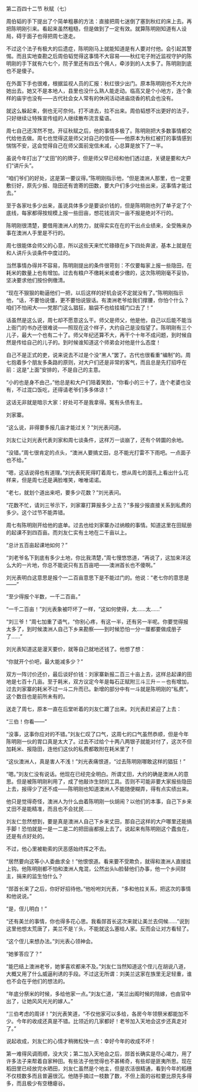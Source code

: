 

第二百四十二节 秋赋（七）

周伯韬的手下提出了个简单粗暴的方法：直接把周七迷倒了塞到秋红的床上去。再把陈明刚引来。看起来虽然粗糙，但是做到了一定有效。就算陈明刚知道有人设局，碍于面子也得把周七逐走。

不过这个法子有极大的后遗症，陈明刚马上就能知道是有人要对付他。会引起其警惕。而且实地查勘之后周伯韬觉得这事情不大容易――秋红宅子附近监视守护的陈明刚的手下就有六七个，院子里还有四五个佣人，牵涉到的人太多了。陈明刚到底也不是傻子。

在外面下手也很难，根据监视人员的汇报：秋红很少出门。原本陈明刚也不大允许她出去。她又不是本地人，县里也没什么熟人能走动。临高又是个小地方，连个象样的庙宇也没有――古代社会女人常有的休闲活动进庙烧香的机会也没有。

就这么躲起来，倒也无可奈何。打不进去，拉不出来。周伯韬想不出更好的法子，只好继续让特殊宣传组的人继续散布流言蜚语。

周七自己还浑然不觉。开征秋赋之后，他的事情多极了。陈明刚把大多数事情都交代给他去做。周七也觉得这是师父对自己的信任――他原本为秋红被打的事情感到惴惴不安，这会觉得自己在师父面前宠信未减，心总算是放下了一半。

虽说今年打出了“丈田”的的牌子，但是师父早已经和他们透过底，关键是要和大户们“讲斤头”。

“咱们爷们的好处，这是第一要议得。”陈明刚指示他，“但是澳洲人那里，也一定要敷衍好，原先少报、隐田还有诡寄的田数，要大户们多少吐些出来，这事情才能过去。”

至于各家吐多少出来，虽说具体多少是要谈价钱的，但是陈明刚也列了单子定了个底线，每家都得按规模上报一些田亩，想花钱消灾一亩不报是绝对不行的。

陈明刚很清楚，要借用澳洲人的势力，就得实实在在的干出点业绩来，全受贿来办事在澳洲人手里是不行的。

周七很能体会师父的心意，所以这些天来忙忙碌碌在乡下四处奔波，基本上就是在和人讲斤头谈条件中度过的。

当然事情办得并不容易，陈明刚提出的条件很苛刻：不仅要每家上报一些隐田，在耗米的数量上也有增加。过去有粮户不缴耗米或者少缴的，这次陈明刚毫不妥协，坚决要求他们按份例缴清。

“现在不狠狠的勒逼他们一把，以后这样的好机会说不定就没有了。”陈明刚指示他，“话，不要怕说僵，更不要怕说狠话。有澳洲老爷给我们撑腰，你怕个什么？咱们不怕闹大――党那门这么猖狂，脑袋不也给挂城门口去了！”

话虽然是这么说，周七却不愿意这么干。师父是师父，他是他，自己以后能不能当上衙门的书办还很难说――照现在这个样子，大约自己是没指望了。陈明刚有三个儿子，最大一个也有二十了。师父年纪还算不大，再干个十年不成问题，到时候自然是传给自己的儿子的。到时候谁知道这个师弟会对他是什么态度！

自己不是正式的吏，说来说去不过是个没“黑人”罢了。古代也很看重“编制”的。周七抱着多个朋友多条路的原则，对大户们还是非常的客气，而且总是先打招呼在前：这是“上面”安排的，不是自己的主意。

“小的也是身不由己，”他总是和大户们陪着笑脸，“你看小的三十了，连个老婆也没有，不过混口饭吃，还得请老爷们多多体谅！”

这话无非就是暗示大家：好处可不是我拿得。冤有头债有主。

刘家寨。

“这么说，非得要多报几亩才能过关？”刘光表问道。

刘友仁让刘光表代表刘家和周七谈条件，这样万一谈崩了，还有个转圜的余地。

“没错。”周七很肯定的点头，“澳洲人要搞丈田，总不能光打雷不下雨吧。一点面子也不给。”

“嗯，这话说得也有道理。”刘光表死死得盯着周七，想从周七的面孔上看出什么花样来，但是周七还是满脸堆笑，唯唯诺诺。

“老七，就划个道出来吧，要多少花数？”刘光表问。

“花数不忙，请刘三爷示下，刘家寨打算报多少上去？”多报少报直接关系到私费的多少。这个过节不能弄错。

周七有陈明刚开给他的底单。过去也给刘家寨办过纳粮的事情。知道这里在田赋册的起课不到四百亩。而刘友仁实有土地在二千亩以上。

“总计五百亩起课地如何？”

“刘老爷名下到底有多少土地，你比我清楚，”周七慢悠悠道，“再说了，这加来洋这么大的一片地，你总不能说只有五百亩吧――澳洲首长也不傻啊。”

刘光表明白这意思是报个一二百亩意思下是不能过门的。他说：“老七你的意思是――”

“至少得报个半数，一千二百亩。”

“一千二百亩！”刘光表象被吓坏了一样，“这如何使得，太……太……”

“刘三爷！”周七加重了语气，“你别心疼，有这一半，还有另一半呢。你要觉得报太多了，到时候澳洲人自己下乡来勘察――到时候恐怕一分一厘都要做成册子了……”

刘光表知道这是漫天要价，就等自己就地还钱了。他想了想：

“你就开个价吧，最大能减多少？”

双方一阵讨价还价，最后谈好价钱：刘家寨新报二百三十亩上去，这样总起课的田地是七百十几亩。至于耗米，双方议定今年是每石正赋附三斗三升－－也有增加，过去刘家寨的耗米不过一斗二升而已。新增的部分中有一斗就是陈明刚的“私费”。这个数目也是前所未有的。

送走了周七，原本一直在后堂听着的刘友仁踱了出来。刘光表赶紧迎了上去：

“三伯！你看――”

“没事，这事你应对的不错。”刘友仁叹了口气，这周七的口气虽然恭顺，但是今年陈明刚一伙的胃口真是太大了。过去不过给个十两八两银子就能对付了，这次不但加耗米、报隐田，连他们这伙的私费都敢附在耗米里了！

“这伙澳洲人，真是害人不浅！”刘光表痛恨道，“过去陈明刚哪敢这样的猖狂！”

“嗯。”刘友仁没有说话。他现在已经完全明白。所谓丈田，大约的确是澳洲人的意思。但是被陈明刚利用了，成了他敲诈生财的工具。否则不可能非要大家报些隐田上去，报得少了还不成――陈明刚也知道澳洲人不能随便糊弄，得有点实绩出来。

他只是觉得奇怪，澳洲人为什么由着陈明刚一伙胡闹？以他们的本事，自己下乡来丈田不是能精准，而且也不会扰民……

刘友仁忽然想到，要是真是澳洲人自己下乡来丈田，那自己这样的大户哪里还能搞手脚！恐怕就是一是一二是二的把田亩都报上去了。说起来有陈明刚这个蠹虫在，还是有点好处的。

不过，他心里被勒索的厌恶感始终挥之不去。

“居然要向这等小人委曲求全！”他恨恨道。看来要不受欺负，就得和澳洲人直接挂上钩。他陈明刚都不怕和澳洲人鬼混，公然出头lu脸替他们办事，他一个乡间财主，捐来的监生怕什么？

“郧首长来了之后，你好好招待他。”他吩咐刘光表，“多和他拉关系，把这次的事情和他说说。”

“是，侄儿明白！”

“还有美兰的事情，你也得多花心思。我看郧首长这次来就让美兰去伺候……”说到这里他想太荒唐了，美兰不是丫头，不能就这么塞给人家。反而会让对方看轻了。

“这个侄儿来想办法。”刘光表心领神会。

“她爹答应了？”

“能巴结上澳洲老爷，她爹喜欢都来不及。”刘友仁当然知道这个侄儿在胡说八道，大概又用了什么威逼利诱的手段。不过这无所谓：刘美兰这家在族里无足轻重，谁也不会在乎他们的想法的。

“年底分祭米的时候，多给他家一点。”刘友仁道，“美兰出阁时候的陪嫁，也由官中出了，让她风风光光的嫁人。”

“三伯考虑的周详！”刘光表笑道，“不仅他家可以多给，各房今年领祭米都能加不少。今年的收成还真是不错。比领近的几家都好！老爷加入天地会这步还真走对了。”

说起收成，刘友仁的心情才稍微松快一点：幸好今年的收成不坏！

第一难得风调雨顺，没大灾；第二加入天地会之后，郧首长确实是尽心竭力，用了许多法子来帮着自家种田。有些法子他觉得也不甚稀奇，有些却是匪夷所思。现在稻田里已经放完水晒田，刘友仁虽然是个地主，但是农活很精通，看到今年的稻穗不仅枝数多而且普遍很沉。他随手摘过一枝数了数，不但上面的谷粒要比原先多得多，而且极少有空穗瘪谷。

